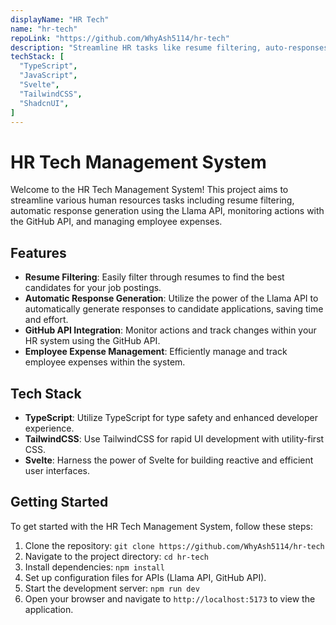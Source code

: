 ```yaml
---
displayName: "HR Tech"
name: "hr-tech"
repoLink: "https://github.com/WhyAsh5114/hr-tech"
description: "Streamline HR tasks like resume filtering, auto-responses with Llama API, action monitoring via GitHub API, and expense management."
techStack: [
  "TypeScript",
  "JavaScript",
  "Svelte",
  "TailwindCSS",
  "ShadcnUI",
]
---
```


# HR Tech Management System

Welcome to the HR Tech Management System! This project aims to streamline various human resources tasks including resume filtering, automatic response generation using the Llama API, monitoring actions with the GitHub API, and managing employee expenses. 

## Features

- **Resume Filtering**: Easily filter through resumes to find the best candidates for your job postings.
- **Automatic Response Generation**: Utilize the power of the Llama API to automatically generate responses to candidate applications, saving time and effort.
- **GitHub API Integration**: Monitor actions and track changes within your HR system using the GitHub API.
- **Employee Expense Management**: Efficiently manage and track employee expenses within the system.

## Tech Stack

- **TypeScript**: Utilize TypeScript for type safety and enhanced developer experience.
- **TailwindCSS**: Use TailwindCSS for rapid UI development with utility-first CSS.
- **Svelte**: Harness the power of Svelte for building reactive and efficient user interfaces.

## Getting Started

To get started with the HR Tech Management System, follow these steps:

1. Clone the repository: `git clone https://github.com/WhyAsh5114/hr-tech`
2. Navigate to the project directory: `cd hr-tech`
3. Install dependencies: `npm install`
4. Set up configuration files for APIs (Llama API, GitHub API).
5. Start the development server: `npm run dev`
6. Open your browser and navigate to `http://localhost:5173` to view the application.

